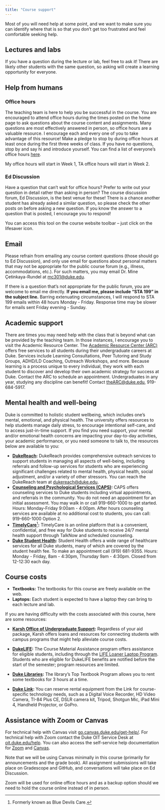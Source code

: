 ```yaml
---
title: "Course support"
---
```


Most of you will need help at some point, and we want to make sure you can identify where that is so that you don't get too frustrated and feel comfortable seeking help.

## Lectures and labs

If you have a question during the lecture or lab, feel free to ask it! There are likely other students with the same question, so asking will create a learning opportunity for everyone.

## Help from humans

### Office hours

The teaching team is here to help you be successful in the course. You are encouraged to attend office hours during the times posted on the home page to ask questions about the course content and assignments. Many questions are most effectively answered in person, so office hours are a valuable resource. I encourage each and every one of you to take advantage of this resource! Make a pledge to stop by during office hours at least once during the first three weeks of class. If you have no questions, stop by and say hi and introduce yourself. You can find a list of everyone's office hours [here](/course-team.html).

My office hours will start in Week 1, TA office hours will start in Week 2.

### Ed Discussion

Have a question that can't wait for office hours? Prefer to write out your question in detail rather than asking in person? The course discussion forum, Ed Discussion, is the best venue for these! There is a chance another student has already asked a similar question, so please check the other posts on before asking a new question. If you know the answer to a question that is posted, I encourage you to respond!

You can access this tool on the course website toolbar -- just click on the lifesaver icon.

## Email

Please refrain from emailing any course content questions (those should go to Ed Discussion), and only use email for questions about personal matters that may not be appropriate for the public course forum (e.g., illness, accommodations, etc.). For such matters, you may email Dr. Mine Çetinkaya-Rundel at [mc301\@duke.edu](mailto:mc301@duke.edu).

If there is a question that's not appropriate for the public forum, you are welcome to email me directly. **If you email me, please include "STA 199" in the subject line.** Barring extenuating circumstances, I will respond to STA 199 emails within 48 hours Monday - Friday. Response time may be slower for emails sent Friday evening - Sunday.

## Academic support

There are times you may need help with the class that is beyond what can be provided by the teaching team. In those instances, I encourage you to visit the Academic Resource Center. The [Academic Resource Center (ARC)](https://arc.duke.edu) offers free services to all students during their undergraduate careers at Duke. Services include Learning Consultations, Peer Tutoring and Study Groups, ADHD/LD Coaching, Outreach Workshops, and more. Because learning is a process unique to every individual, they work with each student to discover and develop their own academic strategy for success at Duke. Contact the ARC to schedule an appointment. Undergraduates in any year, studying any discipline can benefit! Contact [theARC\@duke.edu](mailto:theARC@duke.edu), 919-684-5917.

## Mental health and well-being

Duke is committed to holistic student wellbeing, which includes one’s mental, emotional, and physical health. The university offers resources to help students manage daily stress, to encourage intentional self-care, and to access just-in-time support. If you find you need support, your mental and/or emotional health concerns are impacting your day-to-day activities, your academic performance, or you need someone to talk to, the resources below are available to you:

-   [**DukeReach**](https://students.duke.edu/wellness/dukereach/)**:** DukeReach provides comprehensive outreach services to support students in managing all aspects of well-being, including referrals and follow-up services for students who are experiencing significant challenges related to mental health, physical health, social adjustment, and/or a variety of other stressors. You can reach the DukeReach team at [dukereach\@duke.edu](mailto:dukereach@duke.edu).
-   [**Counseling and Psychological Services (CAPS)**](https://students.duke.edu/wellness/caps/)**:** CAPS offers counseling services to Duke students including virtual appointments, and referrals in the community. You do not need an appointment for an initial assessment. You may walk in or call 919-660-1000 to get started. Hours: Monday-Friday 9:00am - 4:00pm. After hours counseling services are
available at no additional cost to students, you can call: 919-660-1000 Option 2.
-   [**TimelyCare**](https://Timelycare.com/bluedevils)[^1]**:** TimelyCare is an online platform that is a convenient, confidential, and free way for Duke students to receive 24/7 mental health support through TalkNow and scheduled counseling.
-   [**Duke Student Health**](https://students.duke.edu/wellness/studenthealth/)**:** Student Health offers a wide range of healthcare services for all Duke students, many of which are covered by the student health fee. To make an appointment call (919) 681-9355. Hours: Monday - Friday, 8am - 4:30pm, Thursday 9am - 4:30pm. Closed from 12-12:30 each day.

[^1]: Formerly known as Blue Devils Care.

## Course costs

-   **Textbooks:** The textbooks for this course are freely available on the web.
-   **Laptops:** Each student is expected to have a laptop they can bring to each lecture and lab.

If you are having difficulty with the costs associated with this course, here are some resources:

-   [**Karsh Office of Undergraduate Support**](https://financialaid.duke.edu/)**:** Regardless of your aid package, Karsh offers loans and resources for connecting students with campus programs that might help alleviate course costs.

-   [**DukeLIFE**](https://dukelife.duke.edu/programs/course-materials-assistance/)**:** The Course Material Assistance program offers assistance for eligible students, including through the [LIFE Loaner Laptop Program](https://dukelife.duke.edu/academic-support/loaner-laptop-program/). Students who are eligible for DukeLIFE benefits are notified before the start of the semester; program resources are limited.

-   [**Duke Libraries**](https://library.duke.edu/course-support/course-reserves/textbooks)**:** The library’s Top Textbook Program allows you to rent some textbooks for 3 hours at a time.

-   [**Duke Link**](https://link.duke.edu/)**:** You can reserve rental equipment from the Link for course-specific technology needs, such as a Digital Voice Recorder, HD Video Camera, TI-84 Plus CE, DSLR camera kit, Tripod, Shotgun Mic, iPad Mini 4, Handheld Projector, or GoPro.

## Assistance with Zoom or Canvas

For technical help with Canvas visit [go.canvas.duke.edu/get-help/](https://go.canvas.duke.edu/get-help/). For technical help with Zoom contact the Duke OIT Service Desk at [oit.duke.edu/help](https://oit.duke.edu/help). You can also access the self-service help documentation for [Zoom](https://oit.duke.edu/help/articles/kb0029318/) and [Canvas](https://community.canvaslms.com/t5/Student-Guide/tkb-p/student).

Note that we will be using Canvas minimally in this course (primarily for announcements and the grade book). All assignment submissions will take place on Gradescope and GitHub, and conversations will take place on Ed Discussion.

Zoom will be used for online office hours and as a backup option should we need to hold the course online instead of in person.
